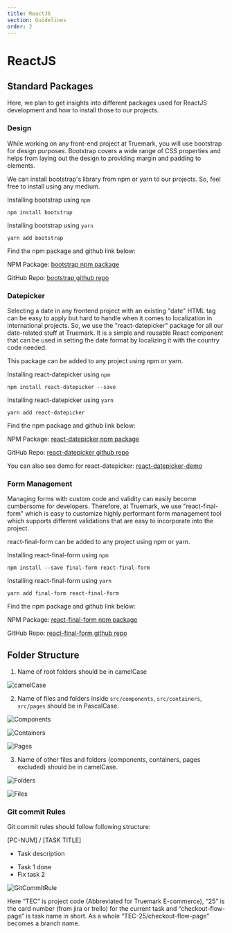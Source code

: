```yaml
---
title: ReactJS
section: Guidelines
order: 2
---
```


# ReactJS

## Standard Packages

Here, we plan to get insights into different packages used for ReactJS development and how to install those to our projects.

### Design

While working on any front-end project at Truemark, you will use bootstrap for design purposes. Bootstrap covers a wide range of CSS properties and helps from laying out the design to providing margin and padding to elements.

We can install bootstrap's library from npm or yarn to our projects. So, feel free to install using any medium.

Installing bootstrap using `npm`

```
npm install bootstrap
```

Installing bootstrap using `yarn`

```
yarn add bootstrap
```

Find the npm package and github link below:

NPM Package: [bootstrap npm package](https://www.npmjs.com/package/bootstrap)

GitHub Repo: [bootstrap github repo](https://github.com/twbs/bootstrap)

### Datepicker

Selecting a date in any frontend project with an existing "date" HTML tag can be easy to apply but hard to handle when it comes to localization in international projects. So, we use the "react-datepicker" package for all our date-related stuff at Truemark. It is a simple and reusable React component that can be used in setting the date format by localizing it with the country code needed.

This package can be added to any project using npm or yarn.

Installing react-datepicker using `npm`

```
npm install react-datepicker --save
```

Installing react-datepicker using `yarn`

```
yarn add react-datepicker
```

Find the npm package and github link below:

NPM Package: [react-datepicker npm package](https://www.npmjs.com/package/react-datepicker)

GitHub Repo: [react-datepicker github repo](https://github.com/Hacker0x01/react-datepicker)

You can also see demo for react-datepicker: [react-datepicker-demo](https://reactdatepicker.com/)

### Form Management

Managing forms with custom code and validity can easily become cumbersome for developers. Therefore, at Truemark, we use "react-final-form" which is easy to customize highly performant form management tool which supports different validations that are easy to incorporate into the project.

react-final-form can be added to any project using npm or yarn.

Installing react-final-form using `npm`

```
npm install --save final-form react-final-form
```

Installing react-final-form using `yarn`

```
yarn add final-form react-final-form
```

Find the npm package and github link below:

NPM Package: [react-final-form npm package](https://www.npmjs.com/package/react-final-form)

GitHub Repo: [react-final-form github repo](https://github.com/final-form/react-final-form)

## Folder Structure

1. Name of root folders should be in camelCase

![camelCase](../../../images/guidelines/folder-structure/react-js/camelcase.png "Camel Case")

2. Name of files and folders inside `src/components`, `src/containers`, `src/pages` should be in PascalCase.

![Components](../../../images/guidelines/folder-structure/react-js/components.png "Components")

![Containers](../../../images/guidelines/folder-structure/react-js/containers.png "Containers")

![Pages](../../../images/guidelines/folder-structure/react-js/pages.png "Pages")

3. Name of other files and folders (components, containers, pages excluded) should be in camelCase.

![Folders](../../../images/guidelines/folder-structure/react-js/camelcase-folders.png "Pages")

![Files](../../../images/guidelines/folder-structure/react-js/camelcase-files.png "Files")

### Git commit Rules

Git commit rules should follow following structure:

[PC-NUM] / [TASK TITLE]

- Task description

* Task 1 done
* Fix task 2

![GitCommitRule](../../../images/guidelines/folder-structure/react-js/git-commit-rule.png "Git Commit Rule")

Here “TEC” is project code (Abbreviated for Truemark E-commerce), “25” is the card number (from jira or trello) for the current task and “checkout-flow-page” is task name in short.
As a whole “TEC-25/checkout-flow-page” becomes a branch name.

